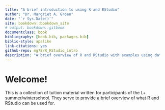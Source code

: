 ```yaml
--- 
title: "A brief introduction to using R and RStudio"
author: "Dr. Margriet A. Groen"
date: "`r Sys.Date()`"
site: bookdown::bookdown_site
# output: bookdown::gitbook
documentclass: book
bibliography: [book.bib, packages.bib]
biblio-style: apalike
link-citations: yes
github-repo: mg78/R_RStudio_intro
description: "A brief overview of R and RStudio with examples using data from Wordbank"
---
```


# Welcome! {#welcome}

This is a collection of tuition material written for participants of the L+ summer/winterschool. They serve to provide a brief overview of what R and RStudio can be used for.